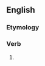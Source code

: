 ==English==

===Etymology===
{{suffix|en|labour|eth}}

===Verb===
{{head|en|verb form}}

# {{en-archaic third-person singular of|labour}}